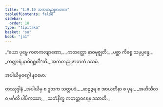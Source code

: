 ```yaml
---
title: "1.9.10 အကတညုဇာတက"
tableOfContents: false
sidebar:
  order: 10
type: "tipitaka"
basket: "su"
book: "ja1"
---
```



<DynamicBreadcrumb />

<Division number="90" book="ja1" e="ch" v="22" p="21">

<Paragraph number="198" type="verses" book="ja1">
_“ယော ပုဗ္ဗေ ကတကလျာဏော,_  
_ကတတ္ထော နာဝဗုဇ္ဈတိ;_  
_ပစ္ဆာ ကိစ္စေ သမုပ္ပန္နေ,_  
_ကတ္တာရံ နာဓိဂစ္ဆတီ”တိ._  


</Paragraph>
</Division>

<Paragraph number="199" type="center" book="ja1">
အကတညုဇာတကံ ဒသမံ.

  
အပါယိမှဝဂ္ဂေါ နဝမော.



</Paragraph>

<Paragraph number="200" type="center" book="ja1">
တဿုဒ္ဒါနံ


</Paragraph>

<Paragraph number="201" type="verses" book="ja1">
_အပါယိမှ စ ဒူဘက သတ္တပဒံ,_  
_ဆဠဒွရ စ အာယတိနာ စ ပုန;_  
_အဟိသီလဝ မင်္ဂလိ ပါပိကဿာ,_  
_သတံနိက္ခ ကတတ္ထဝရေန ဒသာတိ._
</Paragraph>
